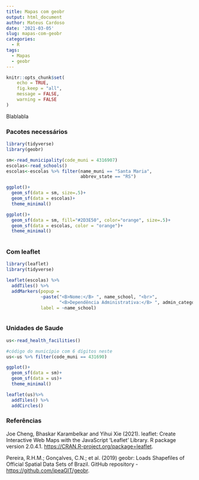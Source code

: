 ```yaml
---
title: Mapas com geobr
output: html_document
author: Mateus Cardoso
date: '2021-03-05'
slug: mapas-com-geobr
categories:
  - R
tags:
  - Mapas
  - geobr
---
```


```r
knitr::opts_chunk$set(
	echo = TRUE,
	fig.keep = "all",
	message = FALSE,
	warning = FALSE
)
```

Blablabla

### Pacotes necessários

```r
library(tidyverse)
library(geobr)

sm<-read_municipality(code_muni = 4316907)
escolas<-read_schools()
escolas<-escolas %>% filter(name_muni == "Santa Maria",
                            abbrev_state == "RS")

```


```r

ggplot()+
  geom_sf(data = sm, size=.5)+
  geom_sf(data = escolas)+
  theme_minimal()

ggplot()+
  geom_sf(data = sm, fill="#2D3E50", color="orange", size=.5)+
  geom_sf(data = escolas, color = "orange")+
  theme_minimal()
 
```


### Com leaflet

```r
library(leaflet)
library(tidyverse)

leaflet(escolas) %>% 
  addTiles() %>% 
  addMarkers(popup =
             ~paste("<B>Nome:</B> ", name_school, "<br>",
                    "<B>Dependência Administrativa:</B> ", admin_category, "<br>"),
             label = ~name_school)



```


### Unidades de Saude

```r
us<-read_health_facilities()

#código do município com 6 dígitos neste
us<-us %>% filter(code_muni == 431690)

ggplot()+
  geom_sf(data = sm)+
  geom_sf(data = us)+
  theme_minimal()

leaflet(us)%>% 
  addTiles() %>% 
  addCircles()
```



### Referências

Joe Cheng, Bhaskar Karambelkar and Yihui Xie (2021). leaflet: Create Interactive Web Maps with the JavaScript 'Leaflet' Library. R package version 2.0.4.1. <https://CRAN.R-project.org/package=leaflet>.

Pereira, R.H.M.; Gonçalves, C.N.; et al. (2019) geobr: Loads Shapefiles of Official Spatial Data Sets of Brazil. GitHub repository - <https://github.com/ipeaGIT/geobr>.







